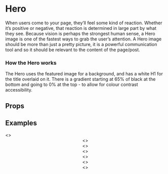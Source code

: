 
<Meta title="2 Pattern Library/Structure/Hero " component={Hero} />

# Hero 

When users come to your page, they’ll feel some kind of reaction. Whether it’s positive or negative, that reaction is determined in large part by what they see. Because vision is perhaps the strongest human sense, a Hero image is one of the fastest ways to grab the user’s attention. A Hero image should be more than just a pretty picture, it is a powerful communication tool and so it should be relevant to the content of the page/post.

### How the Hero works
 
The Hero uses the featured image for a background, and has a white H1 for the title overlaid on it. There is a gradient starting at 65% of black at the bottom and going to 0% at the top - to allow for colour contrast accessibility. 

## Props 

<Props of={Hero} />

## Examples 

<Preview>
    <Story name="Normal">
        <Hero 
            image1920x1080="https://staging.core-cms.bfi.digital/sites/default/files/styles/responsive/public/1920/1080/1/2020-03/Hero.jpg"
            image192x108="https://staging.core-cms.bfi.digital/sites/default/files/styles/responsive/public/192/108/1/2020-03/Hero.jpg"
            headline="Watch a new film, rediscover your old favourites, and get inspired." 
        />
    </Story>
</Preview>

<Preview>
    <Story name="With Header">
        <>
            <Header navItems={navItems} quickLinks={quickLinksData} overlay={true} />
            <Hero 
                withHeader
                image1920x1080="https://staging.core-cms.bfi.digital/sites/default/files/styles/responsive/public/1920/1080/1/2020-03/Hero.jpg"
                image192x108="https://staging.core-cms.bfi.digital/sites/default/files/styles/responsive/public/192/108/1/2020-03/Hero.jpg"
                headline="Watch a new film, rediscover your old favourites, and get inspired." 
                captionCredit="This is a caption - Tim Apple"
            />
        </>
    </Story>
</Preview>

<Preview>
    <Story name="With Header not overlaid">
        <>
            <Header navItems={navItems} quickLinks={quickLinksData} />
            <Hero 
                image1920x1080="https://staging.core-cms.bfi.digital/sites/default/files/styles/responsive/public/1920/1080/1/2020-03/Hero.jpg"
                image192x108="https://staging.core-cms.bfi.digital/sites/default/files/styles/responsive/public/192/108/1/2020-03/Hero.jpg"
                headline="Watch a new film, rediscover your old favourites, and get inspired." 
            />
        </>
    </Story>
</Preview>

<Preview>
    <Story name="Short Title">
        <>
            <Header navItems={navItems} quickLinks={quickLinksData} overlay={true} />
            <Hero 
                withHeader
                image1920x1080="https://staging.core-cms.bfi.digital/sites/default/files/styles/responsive/public/1920/1080/1/2020-03/Hero.jpg"
                image192x108="https://staging.core-cms.bfi.digital/sites/default/files/styles/responsive/public/192/108/1/2020-03/Hero.jpg"
                headline="Watch a new film" 
            />
        </>
    </Story>
</Preview>



<Preview>
    <Story name="Extra long title">
        <>
            <Header navItems={navItems} quickLinks={quickLinksData} overlay={true} />
            <Hero 
                withHeader
                image1920x1080="https://staging.core-cms.bfi.digital/sites/default/files/styles/responsive/public/1920/1080/1/2020-03/Hero.jpg"
                image192x108="https://staging.core-cms.bfi.digital/sites/default/files/styles/responsive/public/192/108/1/2020-03/Hero.jpg"
                headline="Watch a new film, rediscover your old favourites, and get inspired. Watch a new film, rediscover your old favourites, and get inspired." 
            />
        </>
    </Story>
</Preview>

<Preview>
    <Story name="Without title">
        <>
            <Header navItems={navItems} quickLinks={quickLinksData} overlay={true} />
            <Hero 
                withHeader
                noTitleText
                image1920x1080="https://core-cms.bfi.org.uk/sites/default/files/styles/responsive/public/960/540/1/2020-08/bfi-london-film-festival-2020-artwork.jpg"
                image192x108="https://core-cms.bfi.org.uk/sites/default/files/styles/responsive/public/96/54/1/2020-08/bfi-london-film-festival-2020-artwork.jpg"
                headline="Watch a new film, rediscover your old favourites, and get inspired." 
                captionCredit="This is a caption - Tim Apple"
            />
        </>
    </Story>
</Preview>   

<Preview>
    <Story name="With moving image">
        <>
            <Header navItems={navItems} quickLinks={quickLinksData} overlay={true} />
            <Hero 
                withHeader
                image1920x1080="https://core-cms.bfi.org.uk/sites/default/files/styles/responsive/public/960/540/1/2020-08/bfi-london-film-festival-2020-artwork.jpg"
                image192x108="https://core-cms.bfi.org.uk/sites/default/files/styles/responsive/public/96/54/1/2020-08/bfi-london-film-festival-2020-artwork.jpg"
                headline="Watch a new film, rediscover your old favourites, and get inspired." 
                captionCredit="This is a caption - Tim Apple"
                youtubeID="uqX_nkT8pyY"
            />
        </>
    </Story>
</Preview>  

<Preview>
    <Story name="With moving image and no title">
        <>
            <Header navItems={navItems} quickLinks={quickLinksData} overlay={true} />
            <Hero 
                withHeader
                noTitleText
                image1920x1080="https://core-cms.bfi.org.uk/sites/default/files/styles/responsive/public/960/540/1/2020-08/bfi-london-film-festival-2020-artwork.jpg"
                image192x108="https://core-cms.bfi.org.uk/sites/default/files/styles/responsive/public/96/54/1/2020-08/bfi-london-film-festival-2020-artwork.jpg"
                headline="Watch a new film, rediscover your old favourites, and get inspired." 
                captionCredit="This is a caption - Tim Apple"
                youtubeID="uqX_nkT8pyY"
            />
        </>
    </Story>
</Preview>  

